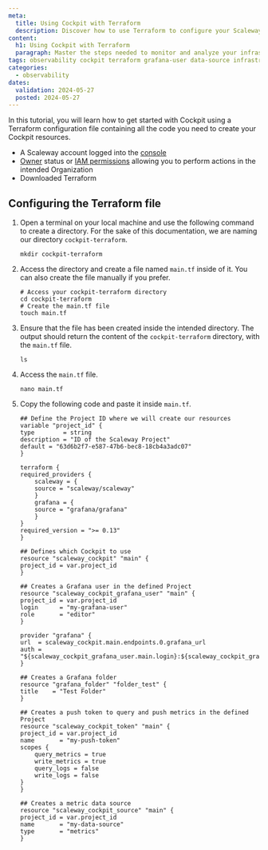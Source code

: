 ```yaml
---
meta:
  title: Using Cockpit with Terraform
  description: Discover how to use Terraform to configure your Scaleway Cockpit. This detailed guide walks you through creating a token, setting up a Grafana user, and configuring internal and external data sources.
content:
  h1: Using Cockpit with Terraform
  paragraph: Master the steps needed to monitor and analyze your infrastructure efficiently with our comprehensive tutorial.
tags: observability cockpit terraform grafana-user data-source infrastructure-monitoring
categories:
  - observability
dates:
  validation: 2024-05-27
  posted: 2024-05-27
---
```


In this tutorial, you will learn how to get started with Cockpit using a Terraform configuration file containing all the code you need to create your Cockpit resources.

<Macro id="requirements" />

- A Scaleway account logged into the [console](https://console.scaleway.com)
- [Owner](/identity-and-access-management/iam/concepts/#owner) status or [IAM permissions](/identity-and-access-management/iam/concepts/#permission) allowing you to perform actions in the intended Organization
- Downloaded Terraform


## Configuring the Terraform file

1. Open a terminal on your local machine and use the following command to create a directory. For the sake of this documentation, we are naming our directory `cockpit-terraform`.

    ```
    mkdir cockpit-terraform
    ```
2. Access the directory and create a file named `main.tf` inside of it. You can also create the file manually if you prefer.

    ```
    # Access your cockpit-terraform directory
    cd cockpit-terraform
    # Create the main.tf file
    touch main.tf
    ```
3. Ensure that the file has been created inside the intended directory. The output should return the content of the `cockpit-terraform` directory, with the `main.tf` file.

    ```
    ls
    ```
4. Access the `main.tf` file.

    ```
    nano main.tf
    ```
5. Copy the following code and paste it inside `main.tf`.

    ```
    ## Define the Project ID where we will create our resources
    variable "project_id" {
    type        = string
    description = "ID of the Scaleway Project"
    default = "63d6b2f7-e587-47b6-bec8-18cb4a3adc07"
    }

    terraform {
    required_providers {
        scaleway = {
        source = "scaleway/scaleway"
        }
        grafana = {
        source = "grafana/grafana"
        }
    }
    required_version = ">= 0.13"
    }

    ## Defines which Cockpit to use
    resource "scaleway_cockpit" "main" {
    project_id = var.project_id
    }

    ## Creates a Grafana user in the defined Project
    resource "scaleway_cockpit_grafana_user" "main" {
    project_id = var.project_id
    login      = "my-grafana-user"
    role       = "editor"
    }

    provider "grafana" {
    url  = scaleway_cockpit.main.endpoints.0.grafana_url
    auth = "${scaleway_cockpit_grafana_user.main.login}:${scaleway_cockpit_grafana_user.main.password}"
    }

    ## Creates a Grafana folder
    resource "grafana_folder" "folder_test" {
    title    = "Test Folder"
    }

    ## Creates a push token to query and push metrics in the defined Project
    resource "scaleway_cockpit_token" "main" {
    project_id = var.project_id
    name       = "my-push-token"
    scopes {
        query_metrics = true
        write_metrics = true
        query_logs = false
        write_logs = false
    }
    }

    ## Creates a metric data source
    resource "scaleway_cockpit_source" "main" {
    project_id = var.project_id
    name       = "my-data-source"
    type       = "metrics"
    }
    ```




